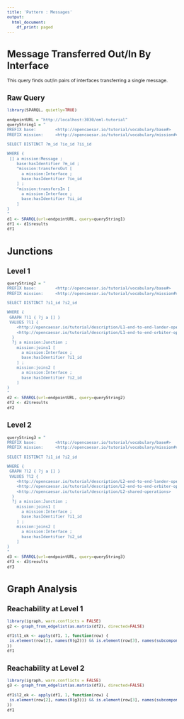 ```yaml
---
title: 'Pattern : Messages'
output:
  html_document:
    df_print: paged
---
```

<style type="text/css">
  body{
  font-size: 8pt;
}
</style>
# Message Transferred Out/In By Interface

This query finds out/in pairs of interfaces transferring a single message.

## Raw Query

```r
library(SPARQL, quietly=TRUE)

endpointURL = "http://localhost:3030/oml-tutorial"
queryString1 = "
PREFIX base:        <http://opencaesar.io/tutorial/vocabulary/base#>
PREFIX mission:     <http://opencaesar.io/tutorial/vocabulary/mission#>

SELECT DISTINCT ?m_id ?io_id ?ii_id

WHERE {
 [] a mission:Message ;
    base:hasIdentifier ?m_id ;
    ^mission:transfersOut [
      a mission:Interface ;
      base:hasIdentifier ?io_id
    ] ;
    ^mission:transfersIn [
      a mission:Interface ;
      base:hasIdentifier ?ii_id
    ]
}
"
d1 <- SPARQL(url=endpointURL, query=queryString1)
df1 <- d1$results
df1
```

# Junctions

## Level 1

```r
queryString2 = "
PREFIX base:        <http://opencaesar.io/tutorial/vocabulary/base#>
PREFIX mission:     <http://opencaesar.io/tutorial/vocabulary/mission#>

SELECT DISTINCT ?i1_id ?i2_id

WHERE {
 GRAPH ?l1 { ?j a [] }
 VALUES ?l1 {
    <http://opencaesar.io/tutorial/description/L1-end-to-end-lander-operation>
    <http://opencaesar.io/tutorial/description/L1-end-to-end-orbiter-operation>
  }
  ?j a mission:Junction ;
    mission:joins1 [
      a mission:Interface ;
      base:hasIdentifier ?i1_id
    ] ;
    mission:joins2 [
      a mission:Interface ;
      base:hasIdentifier ?i2_id
    ]
}
"
d2 <- SPARQL(url=endpointURL, query=queryString2)
df2 <- d2$results
df2
```

## Level 2

```r
queryString3 = "
PREFIX base:        <http://opencaesar.io/tutorial/vocabulary/base#>
PREFIX mission:     <http://opencaesar.io/tutorial/vocabulary/mission#>

SELECT DISTINCT ?i1_id ?i2_id

WHERE {
 GRAPH ?l2 { ?j a [] }
 VALUES ?l2 {
    <http://opencaesar.io/tutorial/description/L2-end-to-end-lander-operations>
    <http://opencaesar.io/tutorial/description/L2-end-to-end-orbiter-operations>
    <http://opencaesar.io/tutorial/description/L2-shared-operations> 
  }
  ?j a mission:Junction ;
    mission:joins1 [
      a mission:Interface ;
      base:hasIdentifier ?i1_id
    ] ;
    mission:joins2 [
      a mission:Interface ;
      base:hasIdentifier ?i2_id
    ]
}
"
d3 <- SPARQL(url=endpointURL, query=queryString3)
df3 <- d3$results
df3
```

# Graph Analysis

## Reachability at Level 1

```r
library(igraph, warn.conflicts = FALSE)
g2 <- graph_from_edgelist(as.matrix(df2), directed=FALSE)

df1$l1_ok <- apply(df1, 1, function(row) {
 is.element(row[2], names(V(g2))) && is.element(row[3], names(subcomponent(g2, V(g2)[row[2]])))
})
df1
```

## Reachability at Level 2

```r
library(igraph, warn.conflicts = FALSE)
g3 <- graph_from_edgelist(as.matrix(df3), directed=FALSE)

df1$l2_ok <- apply(df1, 1, function(row) {
 is.element(row[2], names(V(g3))) && is.element(row[3], names(subcomponent(g3, V(g3)[row[2]])))
})
df1
```